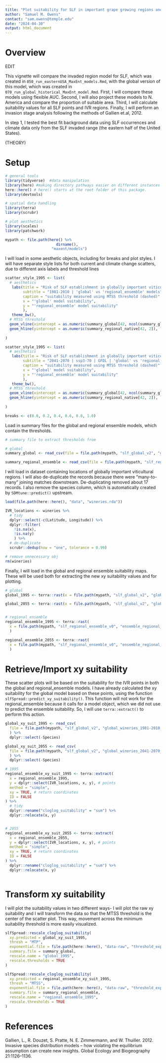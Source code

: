 ```yaml
---
title: "Plot suitability for SLF in important grape growing regions and climate change effects"
author: "Samuel M. Owens"
contact: "sam.owens@temple.edu"
date: "2024-04-30"
output: html_document
---
```

# Overview

EDIT

This vignette will compare the invaded region model for SLF, which was created in `050_run_easternUSA_MaxEnt_models.Rmd`, with the global version of this model, which was created in `070_run_global_historical_MaxEnt_model.Rmd`. First, I will compare these models using flexible AUC. Second, I will also project these models to N. America and compare the proportion of suitable area. Third, I will calculate suitability values for all SLF points and IVR regions. Finally, I will perform an invasion stage analysis following the methods of Gallien et.al, 2012. 

In step 1, I tested the best fit background data using SLF occurrences and climate data only from the SLF invaded range (the eastern half of the United States). 

(THEORY)

# Setup

```r

# general tools
library(tidyverse)  #data manipulation
library(here) #making directory pathways easier on different instances
here::here() # here() starts at the root folder of this package.
library(devtools)

# spatial data handling
library(terra)
library(scrubr)

# plot aesthetics
library(scales)
library(patchwork)

```

```r

mypath <- file.path(here() %>% 
                       dirname(),
                     "maxent/models")

```

I will load in some aesthetic objects, including for breaks and plot styles. I will have separate style lists for both current and climate change scatters, due to different axis labels and threshold lines

```r

scatter_style_1995 <- list(
  # aesthetics
   labs(title = "Risk of SLF establishment in globally important viticultural areas",
        subtitle = "1981-2010 | 'global' vs 'regional_ensemble' models",
        caption = "suitability measured using MTSS threshold (dashed)",
        x = "'global' model suitability",
        y = "'regional_ensemble' model suitability"
        ),
   theme_bw(),
  # MTSS threshold
  geom_vline(xintercept = as.numeric(summary_global[42, ncol(summary_global)]), linetype = "dashed"),
  geom_hline(yintercept = as.numeric(summary_regional_native[42, 2]), linetype = "dashed")
  
)

```

```r

scatter_style_1995 <- list(
  # aesthetics
   labs(title = "Risk of SLF establishment in globally important viticultural areas",
        subtitle = "2041-2070 | ssp3-70 | GFDL | 'global' vs 'regional_ensemble' models",
        caption = "suitability measured using MTSS threshold (dashed)",
        x = "'global' model suitability",
        y = "'regional_ensemble' model suitability"
        ),
   theme_bw(),
  # MTSS threshold
  geom_vline(xintercept = as.numeric(summary_global[42, ncol(summary_global)]), linetype = "dashed"),
  geom_hline(yintercept = as.numeric(summary_regional_native[42, 2]), linetype = "dashed")
  
)

```

```r

breaks <- c(0.0, 0.2, 0.4, 0.6, 0.8, 1.0)

```

Load in summary files for the global and regional ensemble models, which contain the thresholds.

```r
# summary file to extract thresholds from

# global
summary_global <- read_csv(file = file.path(mypath, "slf_global_v2", "global_summary_all_iterations.csv"))

summary_regional_ensemble <- read_csv(file = file.path(mypath, "slf_regional_ensemble_v0", "ensemble_threshold_values.csv"))


```

I will load in dataset containing locations of globally important viticultural regions. I will also de-duplicate the records because there were "many-to-many" joining matches downstream. De-duplicating removed about 17 records. I also remove the species column, which is automatically created by `SDMtune::predict()` upstream.

```r

load(file.path(here::here(), "data", "wineries.rda"))

IVR_locations <- wineries %>%
  # tidy
  dplyr::select(-c(Latitude, Longitude)) %>%
  dplyr::filter(
    !is.na(x),
    !is.na(y)
    ) %>%
  # de-duplicate
  scrubr::dedup(how = "one", tolerance = 0.99) 

# remove unnecessary obj
rm(wineries)

```

Finally, I will load in the global and regional ensemble suitability maps. These will be used both for extracting the new xy suitability values and for plotting.

```r

# global
global_1995 <- terra::rast(x = file.path(mypath, "slf_global_v2", "global_pred_suit_clamped_cloglog_globe_1981-2010_mean.asc"))

global_2055 <- terra::rast(x = file.path(mypath, "slf_global_v2", "global_pred_suit_clamped_cloglog_globe_2041-2070_GFDL_ssp370_mean.asc"))


# regional_ensemble
regional_ensemble_1995 <- terra::rast(
  x = file.path(mypath, "slf_regional_ensemble_v0", "ensemble_regional_weighted_mean_globe_1981-2010.asc")
  )

regional_ensemble_2055 <- terra::rast(
  x = file.path(mypath, "slf_regional_ensemble_v0", "ensemble_regional_weighted_mean_globe_2041-2070_GFDL_ssp370.asc")
  )

```

# Retrieve/Import xy suitability

These scatter plots will be based on the suitability for the IVR points in both the global and regional_ensemble models. I have already calculated the xy suitability for the global model based on these points, using the function `slfSpread::predict_xy_suitability()`. This function will not work for the regional_ensemble because it calls for a model object, which we did not use to predict the ensemble suitability. So, I will use `terra::extract()` to perform this action.

```r

global_xy_suit_1995 <- read_csv(
  file = file.path(mypath, "slf_global_v2", "global_wineries_1981-2010_xy_pred_suit_clamped_cloglog_mean.csv")
  ) %>%
  dplyr::select(-Species)

global_xy_suit_2055 <- read_csv(
  file = file.path(mypath, "slf_global_v2", "global_wineries_2041-2070_GFDL_ssp370_xy_pred_suit_clamped_cloglog_mean.csv")
  ) %>%
  dplyr::select(-Species)

```

```r

# 1995
regional_ensemble_xy_suit_1995 <- terra::extract(
  x = regional_ensemble_1995,
  y = dplyr::select(IVR_locations, x, y), # points
  method = "simple",
  xy = TRUE, # return coordinates
  ID = FALSE
) %>%
  # tidy
  dplyr::rename("cloglog_suitability" = "sum") %>%
  dplyr::relocate(x, y)


# 2055
regional_ensemble_xy_suit_2055 <- terra::extract(
  x = regional_ensemble_2055,
  y = dplyr::select(IVR_locations, x, y), # points
  method = "simple",
  xy = TRUE, # return coordinates
  ID = FALSE
) %>%
  dplyr::rename("cloglog_suitability" = "sum") %>%
  dplyr::relocate(x, y)

```

```r



```


# Transform xy suitability

I will plot the suitability values in two different ways- I will plot the raw xy suitability and I will transform the data so that the MTSS threshold is the center of the scatter plot. This way, movement across the minimum suitability threshold is more easily visualized. 

```r

slfSpread::rescale_cloglog_suitability(
  xy.predicted = global_xy_suit_1995,
  thresh = "MTP",
  exponential.file = file.path(here::here(), "data-raw", "threshold_exponential_values.csv"),
  summary.file = summary_global,
  rescale.name = "global_1995",
  rescale.thresholds = TRUE
)

slfSpread::rescale_cloglog_suitability(
  xy.predicted = regional_ensemble_xy_suit_1995,
  thresh = "MTSS",
  exponential.file = file.path(here::here(), "data-raw", "threshold_exponential_values.csv"),
  summary.file = summary_regional_ensemble,
  rescale.name = "regional_ensemble_1995",
  rescale.thresholds = TRUE
)

```



# References

Gallien, L., R. Douzet, S. Pratte, N. E. Zimmermann, and W. Thuiller. 2012. Invasive species distribution models – how violating the equilibrium assumption can create new insights. Global Ecology and Biogeography 21:1126–1136.
